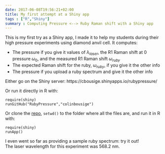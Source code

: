 ```yaml
---
date: 2017-06-08T19:56:21+02:00
title: My first attempt at a Shiny app
tags : ["R","Shiny"]
summary : Computing Pressure <--> Ruby Raman shift with a Shiny app
---
```


This is my first try as a Shiny app, I made it to help my students during their high pressure experiments using diamond anvil cell. It computes:  

- The pressure if you give it values of $\lambda_{laser}$, the R1 Raman shift at 0 pressure $\omega_0$, and the measured R1 Raman shift $\omega_{ruby}$  
- The expected Raman shift for the ruby, $\omega_{ruby}$, if you give it the other info  
- The pressure if you upload a ruby spectrum and give it the other info  

Either go on the Shiny server: https://cbousige.shinyapps.io/rubypressure/

Or run it directly in R with:
```
require(shiny)
runGitHub("RubyPressure","colinbousige")
```

Or clone the [repo](https://github.com/colinbousige/RubyPressure), `setwd()` to the folder where all the files are, and run it in R with:
```
require(shiny)
runApp()
```
I even went so far as providing a sample ruby spectrum: try it out!  
The laser wavelength for this experiment was 568.2 nm.
